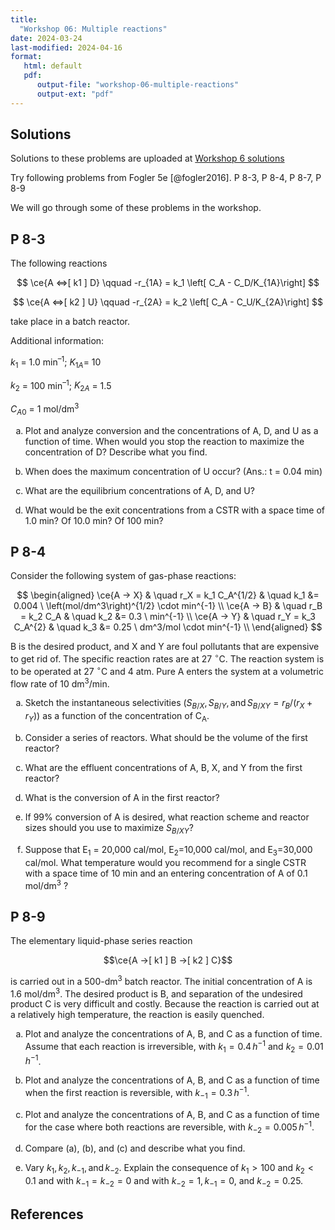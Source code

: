 ```yaml
---
title: 
  "Workshop 06: Multiple reactions"
date: 2024-03-24
last-modified: 2024-04-16
format: 
   html: default
   pdf:
      output-file: "workshop-06-multiple-reactions"
      output-ext: "pdf"
---
```


::: {.content-visible when-format="html"}


::: {.callout-tip}
## Solutions

Solutions to these problems are uploaded at [Workshop 6 solutions](./solutions.qmd)

:::

:::

Try following problems from Fogler 5e [@fogler2016].
P 8-3,
P 8-4,
P 8-7,
P 8-9

We will go through some of these problems in the workshop.

## P 8-3

The following reactions

$$
\ce{A <=>[ k1 ] D} \qquad -r_{1A} = k_1 \left[ C_A - C_D/K_{1A}\right]
$$

$$
\ce{A <=>[ k2 ] U} \qquad -r_{2A} = k_2 \left[ C_A - C_U/K_{2A}\right]
$$

take place in a batch reactor.

Additional information:

$k_1$ = 1.0 min^–1^;
$K_{1A}$= 10

$k_2$ = 100 min^–1^;
$K_{2A}$ = 1.5

$C_{A0}$ = 1 mol/dm^3^

(a) Plot and analyze conversion and the concentrations of A, D, and U as a function of time.
When would you stop the reaction to maximize the concentration of D?
Describe what you find.

(b) When does the maximum concentration of U occur?
(Ans.: t = 0.04 min)

(c) What are the equilibrium concentrations of A, D, and U?

(d) What would be the exit concentrations from a CSTR with a space time of 1.0 min?
Of 10.0 min?
Of 100 min?

## P 8-4

Consider the following system of gas-phase reactions:

$$
\begin{aligned}
\ce{A -> X} & \quad r_X = k_1 C_A^{1/2} & \quad k_1 &= 0.004 \ \left(mol/dm^3\right)^{1/2} \cdot min^{-1} \\
\ce{A -> B} & \quad r_B = k_2 C_A & \quad k_2 &= 0.3 \ min^{-1} \\
\ce{A -> Y} & \quad r_Y = k_3 C_A^{2} & \quad k_3 &= 0.25 \ dm^3/mol \cdot min^{-1} \\
\end{aligned}
$$

B is the desired product, and X and Y are foul pollutants that are expensive to get rid of.
The specific reaction rates are at 27 $^{\circ}$C.
The reaction system is to be operated at 27 $^{\circ}$C and 4 atm.
Pure A enters the system at a volumetric flow rate of 10 dm^3^/min.

(a) Sketch the instantaneous selectivities
$(S_{B/X}, S_{B/Y}, \text{and} \, S_{B/XY} = r_B /(r_X + r_Y))$ as a function of the concentration of C~A~.

(b) Consider a series of reactors.
What should be the volume of the first reactor?

(c) What are the effluent concentrations of A, B, X, and Y from the first reactor?

(d) What is the conversion of A in the first reactor?

(e) If 99% conversion of A is desired, what reaction scheme and reactor sizes should you use to maximize $S_{B/XY}$?

(f) Suppose that E~1~ = 20,000 cal/mol, E~2~=10,000 cal/mol, and E~3~=30,000 cal/mol.
What temperature would you recommend for a single CSTR with a space time of 10 min and an entering concentration of A of 0.1 mol/dm^3^ ?


## P 8-9

The elementary liquid-phase series reaction

$$\ce{A ->[ k1 ] B ->[ k2 ] C}$$

is carried out in a 500-dm^3^ batch reactor.
The initial concentration of A is 1.6 mol/dm^3^.
The desired product is B, and separation of the undesired product C is very difficult and costly.
Because the reaction is carried out at a relatively high temperature, the reaction is easily quenched.

(a) Plot and analyze the concentrations of A, B, and C as a function of time.
Assume that each reaction is irreversible, with $k_1 = 0.4 \, h^{-1}$ and $k_2 = 0.01 \, h^{-1}$.

(b) Plot and analyze the concentrations of A, B, and C as a function of time when the first reaction is reversible, with $k_{-1} = 0.3 \, h^{-1}$.

(c) Plot and analyze the concentrations of A, B, and C as a function of time for the case where both reactions are reversible, with $k_{-2} = 0.005 \, h^{-1}$.

(d) Compare (a), (b), and (c) and describe what you find.

(e) Vary $k_1, k_2, k_{-1}, \text{and} \, k_{-2}$.
Explain the consequence of $k_1 > 100$ and $k_2 < 0.1$ and with $k_{-1} = k_{-2} = 0$ and with $k_{-2}= 1, k_{-1} = 0$, and $k_{-2} = 0.25$.

## References
